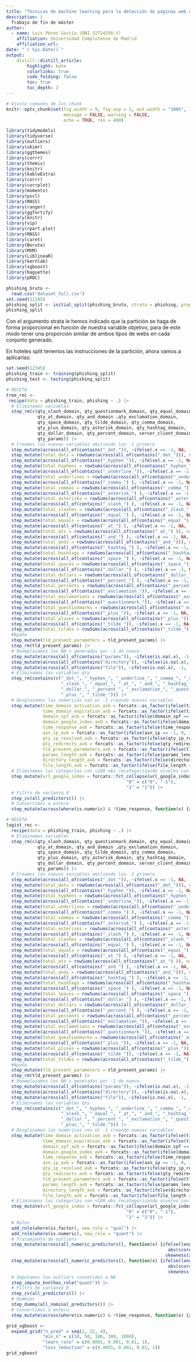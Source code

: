 ---
title: "Técnicas de machine learning para la detección de páginas web de phishing"
description: |
  Trabajo de fin de máster
author:
  - name: Luis Pérez García (DNI 32724256-V)
    affiliation: Universidad Complutense de Madrid
    affiliation_url: 
date: "`r Sys.Date()`"
output:
    distill::distill_article:
        highlight: kate
        colorlinks: true
        code_folding: false
        toc: true            
        toc_depth: 3     
---

```{r setup, include = FALSE}
# Ajuste comunes de los chunk
knitr::opts_chunk$set(fig.width = 9, fig.asp = 1, out.width = "100%",
                      message = FALSE, warning = FALSE,
                      echo = TRUE, res = 400)
```

```{r}
library(tidymodels)
library(tidyverse)
library(outliers)
library(skimr)
library(ggthemes)
library(corrr)
library(themis)
library(knitr)
library(kableExtra)
library(corrr)
library(corrplot)
library(moments)
library(pscl)
library(MASS)
library(ranger)
library(ggfortify)
library(knitr)
library(vip)
library(rpart.plot)
library(MASS)
library(caret)
library(Boruta)
library(MXM)
library(LiblineaR)
library(kernlab)
library(xgboost)
library(baguette)
library(pROC)
```

```{r}
phishing_bruto <- 
  read.csv("dataset_full.csv")
set.seed(12345)
phishing_split <- initial_split(phishing_bruto, strata = phishing, prop = 0.75)
phishing_split
```

Con el argumento strata le hemos indicado que la partición se haga de forma 
proporcional en función de nuestra variable objetivo, para de este modo tener una 
proporción similar de ambos tipos de webs en cada conjunto generado.

En hoteles split tenemos las instrucciones de la partición, ahora vamos a aplicarlas:

```{r}
set.seed(12345)
phishing_train <- training(phishing_split)
phishing_test <- testing(phishing_split)
```






```{r}
# RECETA
tree_rec <- 
 recipe(data = phishing_train, phishing ~ .) |> 
  # Eliminamos variables
  step_rm(c(qty_slash_domain, qty_questionmark_domain, qty_equal_domain,
            qty_at_domain, qty_and_domain ,qty_exclamation_domain, 
            qty_space_domain, qty_tilde_domain, qty_comma_domain, 
            qty_plus_domain, qty_asterisk_domain, qty_hashtag_domain, 
            qty_dollar_domain, qty_percent_domain, server_client_domain, 
            qty_params)) |> 
  # Creamos las nuevas variables omitiendo los -1 primero
  step_mutate(across(all_of(contains("_dot_")), ~ifelse(.x == -1, NA, .x))) |> 
  step_mutate(total_dots = rowSums(across(all_of(contains("_dot_"))), na.rm = TRUE)) |> 
  step_mutate(across(all_of(contains("_hyphen_")), ~ifelse(.x == -1, NA, .x))) |> 
  step_mutate(total_hyphens = rowSums(across(all_of(contains("_hyphen_"))), na.rm = TRUE)) |>
  step_mutate(across(all_of(contains("_underline_")), ~ifelse(.x == -1, NA, .x))) |> 
  step_mutate(total_underlines = rowSums(across(all_of(contains("_underline_"))), na.rm = TRUE)) |>
  step_mutate(across(all_of(contains("_comma_") ), ~ifelse(.x == -1, NA, .x))) |> 
  step_mutate(total_commas = rowSums(across(all_of(contains("_comma_"))), na.rm = TRUE)) |>
  step_mutate(across(all_of(contains("_asterisk_") ), ~ifelse(.x == -1, NA, .x))) |> 
  step_mutate(total_asterisks = rowSums(across(all_of(contains("_asterisk_"))), na.rm = TRUE)) |>
  step_mutate(across(all_of(contains("_slash_") ), ~ifelse(.x == -1, NA, .x))) |> 
  step_mutate(total_slashes = rowSums(across(all_of(contains("_slash_"))), na.rm = TRUE)) |>
  step_mutate(across(all_of(contains("_equal_") ), ~ifelse(.x == -1, NA, .x))) |> 
  step_mutate(total_equals = rowSums(across(all_of(contains("_equal_"))), na.rm = TRUE)) |>
  step_mutate(across(all_of(contains("_at_") ), ~ifelse(.x == -1, NA, .x))) |> 
  step_mutate(total_ats = rowSums(across(all_of(contains("_at_") )), na.rm = TRUE)) |>
  step_mutate(across(all_of(contains("_and_") ), ~ifelse(.x == -1, NA, .x))) |> 
  step_mutate(total_ands = rowSums(across(all_of(contains("_and_"))), na.rm = TRUE)) |>
  step_mutate(across(all_of(contains("_hashtag_") ), ~ifelse(.x == -1, NA, .x))) |> 
  step_mutate(total_hashtags = rowSums(across(all_of(contains("_hashtag_"))), na.rm = TRUE)) |>
  step_mutate(across(all_of(contains("_space_") ), ~ifelse(.x == -1, NA, .x))) |> 
  step_mutate(total_spaces = rowSums(across(all_of(contains("_space_"))), na.rm = TRUE)) |>
  step_mutate(across(all_of(contains("_dollar_") ), ~ifelse(.x == -1, NA, .x))) |> 
  step_mutate(total_dollars = rowSums(across(all_of(contains("_dollar_"))), na.rm = TRUE)) |>
  step_mutate(across(all_of(contains("_percent_") ), ~ifelse(.x == -1, NA, .x))) |> 
  step_mutate(total_percents = rowSums(across(all_of(contains("_percent_"))), na.rm = TRUE)) |>
  step_mutate(across(all_of(contains("_exclamation_")), ~ifelse(.x == -1, NA, .x))) |> 
  step_mutate(total_exclamations = rowSums(across(all_of(contains("_exclamation"))), na.rm = TRUE)) |>
  step_mutate(across(all_of(contains("_questionmark_")), ~ifelse(.x == -1, NA, .x))) |> 
  step_mutate(total_questionmarks = rowSums(across(all_of(contains("_exclamation_"))), na.rm = TRUE)) |>
  step_mutate(across(all_of(contains("_plus_")), ~ifelse(.x == -1, NA, .x))) |> 
  step_mutate(total_pluses = rowSums(across(all_of(contains("_plus_"))), na.rm = TRUE)) |>
  step_mutate(across(all_of(contains("_tilde_")), ~ifelse(.x == -1, NA, .x))) |> 
  step_mutate(total_tildes = rowSums(across(all_of(contains("_tilde_"))), na.rm = TRUE)) |>
  #Apaño
  step_mutate(tld_present_parameters = tld_present_params) |>
  step_rm(tld_present_params) |> 
  # Reemplazamos los NA's generados por -1 de nuevo.
  step_mutate(across(all_of(contains("params")), ~ifelse(is.na(.x), -1, .x))) |>
  step_mutate(across(all_of(contains("directory")), ~ifelse(is.na(.x), -1, .x))) |>
  step_mutate(across(all_of(contains("file")), ~ifelse(is.na(.x), -1, .x))) |>
  # Eliminamos las variables qty
  step_rm(contains(c("_dot_", "_hyphen_", "_underline_", "_comma_", "_asterisk_", 
                     "_slash_", "_equal_", "_at_", "_and_", "_hashtag_", "_space_", 
                     "_dollar_", "_percent_", "_exclamation_", "_questionmark_", 
                     "_plus_", "_tilde_"))) |>
  # Desglosamos las numéricas con el -1 creando nuevas variables
  step_mutate(time_domain_activation_avb = forcats::as_factor(ifelse(time_domain_activation == -1, 0, 1)),
              time_domain_expiration_avb = forcats::as_factor(ifelse(time_domain_expiration == -1, 0, 1)),
              domain_spf_avb = forcats::as_factor(ifelse(domain_spf == -1, 0, 1)),
              domain_google_index_avb = forcats::as_factor(ifelse(domain_google_index == -1, 0, 1)),
              time_response_avb = forcats::as_factor(ifelse(time_response == -1, 0, 1)),
              asn_ip_avb = forcats::as_factor(ifelse(asn_ip == -1, 0, 1)),
              qty_ip_resolved_avb = forcats::as_factor(ifelse(qty_ip_resolved == -1, 0, 1)),
              qty_redirects_avb = forcats::as_factor(ifelse(qty_redirects == -1, 0, 1)),
              tld_present_parameters_avb = forcats::as_factor(ifelse(tld_present_parameters == -1, 0, 1)),
              params_length_avb = forcats::as_factor(ifelse(params_length == -1, 0, 1)),
              directory_length_avb = forcats::as_factor(ifelse(directory_length == -1, 0, 1)),
              file_length_avb = forcats::as_factor(ifelse(file_length == -1, 0, 1))) |> 
  # Eliminamos las categorías con <100 obs recategorizando niveles con el nivel modal
  step_mutate(url_google_index = forcats::fct_collapse(url_google_index, 
                                              "0" = c("0", "-1"),
                                              "1" = "1")) |> 
  # Filtro de varianza 0
  step_zv(all_predictors()) |> 
  # Convertimos a entero
  step_mutate(across(where(is.numeric) & !time_response, function(x) {as.integer(x)}))
```



```{r}
# RECETA
logist_rec <- 
  recipe(data = phishing_train, phishing ~ .) |> 
  # Eliminamos variables
  step_rm(c(qty_slash_domain, qty_questionmark_domain, qty_equal_domain,
            qty_at_domain, qty_and_domain ,qty_exclamation_domain, 
            qty_space_domain, qty_tilde_domain, qty_comma_domain, 
            qty_plus_domain, qty_asterisk_domain, qty_hashtag_domain, 
            qty_dollar_domain, qty_percent_domain, server_client_domain, 
            qty_params)) |> 
  # Creamos las nuevas variables omitiendo los -1 primero
  step_mutate(across(all_of(contains("_dot_")), ~ifelse(.x == -1, NA, .x))) |> 
  step_mutate(total_dots = rowSums(across(all_of(contains("_dot_"))), na.rm = TRUE)) |> 
  step_mutate(across(all_of(contains("_hyphen_")), ~ifelse(.x == -1, NA, .x))) |> 
  step_mutate(total_hyphens = rowSums(across(all_of(contains("_hyphen_"))), na.rm = TRUE)) |>
  step_mutate(across(all_of(contains("_underline_")), ~ifelse(.x == -1, NA, .x))) |> 
  step_mutate(total_underlines = rowSums(across(all_of(contains("_underline_"))), na.rm = TRUE)) |>
  step_mutate(across(all_of(contains("_comma_") ), ~ifelse(.x == -1, NA, .x))) |> 
  step_mutate(total_commas = rowSums(across(all_of(contains("_comma_"))), na.rm = TRUE)) |>
  step_mutate(across(all_of(contains("_asterisk_") ), ~ifelse(.x == -1, NA, .x))) |> 
  step_mutate(total_asterisks = rowSums(across(all_of(contains("_asterisk_"))), na.rm = TRUE)) |>
  step_mutate(across(all_of(contains("_slash_") ), ~ifelse(.x == -1, NA, .x))) |> 
  step_mutate(total_slashes = rowSums(across(all_of(contains("_slash_"))), na.rm = TRUE)) |>
  step_mutate(across(all_of(contains("_equal_") ), ~ifelse(.x == -1, NA, .x))) |> 
  step_mutate(total_equals = rowSums(across(all_of(contains("_equal_"))), na.rm = TRUE)) |>
  step_mutate(across(all_of(contains("_at_") ), ~ifelse(.x == -1, NA, .x))) |> 
  step_mutate(total_ats = rowSums(across(all_of(contains("_at_") )), na.rm = TRUE)) |>
  step_mutate(across(all_of(contains("_and_") ), ~ifelse(.x == -1, NA, .x))) |> 
  step_mutate(total_ands = rowSums(across(all_of(contains("_and_"))), na.rm = TRUE)) |>
  step_mutate(across(all_of(contains("_hashtag_") ), ~ifelse(.x == -1, NA, .x))) |> 
  step_mutate(total_hashtags = rowSums(across(all_of(contains("_hashtag_"))), na.rm = TRUE)) |>
  step_mutate(across(all_of(contains("_space_") ), ~ifelse(.x == -1, NA, .x))) |> 
  step_mutate(total_spaces = rowSums(across(all_of(contains("_space_"))), na.rm = TRUE)) |>
  step_mutate(across(all_of(contains("_dollar_") ), ~ifelse(.x == -1, NA, .x))) |> 
  step_mutate(total_dollars = rowSums(across(all_of(contains("_dollar_"))), na.rm = TRUE)) |>
  step_mutate(across(all_of(contains("_percent_") ), ~ifelse(.x == -1, NA, .x))) |> 
  step_mutate(total_percents = rowSums(across(all_of(contains("_percent_"))), na.rm = TRUE)) |>
  step_mutate(across(all_of(contains("_exclamation_")), ~ifelse(.x == -1, NA, .x))) |> 
  step_mutate(total_exclamations = rowSums(across(all_of(contains("_exclamation"))), na.rm = TRUE)) |>
  step_mutate(across(all_of(contains("_questionmark_")), ~ifelse(.x == -1, NA, .x))) |> 
  step_mutate(total_questionmarks = rowSums(across(all_of(contains("_exclamation_"))), na.rm = TRUE)) |>
  step_mutate(across(all_of(contains("_plus_")), ~ifelse(.x == -1, NA, .x))) |> 
  step_mutate(total_pluses = rowSums(across(all_of(contains("_plus_"))), na.rm = TRUE)) |>
  step_mutate(across(all_of(contains("_tilde_")), ~ifelse(.x == -1, NA, .x))) |> 
  step_mutate(total_tildes = rowSums(across(all_of(contains("_tilde_"))), na.rm = TRUE)) |>
  #Apaño
  step_mutate(tld_present_parameters = tld_present_params) |>
  step_rm(tld_present_params) |> 
  # Reemplazamos los NA's generados por -1 de nuevo.
  step_mutate(across(all_of(contains("params")), ~ifelse(is.na(.x), -1, .x))) |>
  step_mutate(across(all_of(contains("directory")), ~ifelse(is.na(.x), -1, .x))) |>
  step_mutate(across(all_of(contains("file")), ~ifelse(is.na(.x), -1, .x))) |>
  # Eliminamos las variables qty
  step_rm(contains(c("_dot_", "_hyphen_", "_underline_", "_comma_", "_asterisk_", 
                     "_slash_", "_equal_", "_at_", "_and_", "_hashtag_", "_space_", 
                     "_dollar_", "_percent_", "_exclamation_", "_questionmark_", 
                     "_plus_", "_tilde_"))) |>
  # Desglosamos las numéricas con el -1 creando nuevas variables
  step_mutate(time_domain_activation_avb = forcats::as_factor(ifelse(time_domain_activation == -1, 0, 1)),
              time_domain_expiration_avb = forcats::as_factor(ifelse(time_domain_expiration == -1, 0, 1)),
              domain_spf_avb = forcats::as_factor(ifelse(domain_spf == -1, 0, 1)),
              domain_google_index_avb = forcats::as_factor(ifelse(domain_google_index == -1, 0, 1)),
              time_response_avb = forcats::as_factor(ifelse(time_response == -1, 0, 1)),
              asn_ip_avb = forcats::as_factor(ifelse(asn_ip == -1, 0, 1)),
              qty_ip_resolved_avb = forcats::as_factor(ifelse(qty_ip_resolved == -1, 0, 1)),
              qty_redirects_avb = forcats::as_factor(ifelse(qty_redirects == -1, 0, 1)),
              tld_present_parameters_avb = forcats::as_factor(ifelse(tld_present_parameters == -1, 0, 1)),
              params_length_avb = forcats::as_factor(ifelse(params_length == -1, 0, 1)),
              directory_length_avb = forcats::as_factor(ifelse(directory_length == -1, 0, 1)),
              file_length_avb = forcats::as_factor(ifelse(file_length == -1, 0, 1))) |> 
  # Eliminamos las categorías con <100 obs recategorizando niveles con el nivel modal
  step_mutate(url_google_index = forcats::fct_collapse(url_google_index, 
                                              "0" = c("0", "-1"),
                                              "1" = "1")) |> 
  # Roles
  add_role(where(is.factor), new_role = "qual") |> 
  add_role(where(is.numeric), new_role = "quant") |> 
  # Tratamiento de outliers
  step_mutate(across(all_numeric_predictors(), function(x) {ifelse(length(unique(x)) >= 10 & 
                                                              abs(scores(x, type = "mad")) > 3 & 
                                                             skewness(x) > 3, NA, x)})) |> 
  step_mutate(across(all_numeric_predictors(), function(x) {ifelse(length(unique(x)) >= 10 & 
                                                              abs(scores(x, type = "z")) > 2.5 & 
                                                              skewness(x) <= 3, NA, x)})) |> 
  # Imputamos los outliers convetidos a NA
  step_impute_knn(has_role("quant")) |> 
  # Filtro de varianza 0
  step_zv(all_predictors()) |> 
  # Dummies
  step_dummy(all_nominal_predictors()) |> 
  # Convertimos a entero
  step_mutate(across(where(is.numeric) & !time_response, function(x) {as.integer(x)}))
```


```{r}
grid_xgboost <- 
  expand_grid("n_pred" = seq(2, 22, 4),
              "min_n" = c(10, 50, 100, 300, 1000),
              "learn_rate" = c(0.0001, 0.001, 0.01, 1),
              "loss_reduction" = c(0.0001, 0.001, 0.01, 1)) 
grid_xgboost
```


